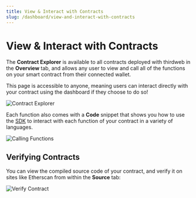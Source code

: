 ```yaml
---
title: View & Interact with Contracts
slug: /dashboard/view-and-interact-with-contracts
---
```


# View & Interact with Contracts

The **Contract Explorer** is available to all contracts deployed with thirdweb in the **Overview** tab,
and allows any user to view and call all of the functions on your smart contract from their connected wallet.

This page is accessible to anyone, meaning users can interact directly with your contract using the dashboard if they choose to do so!

![Contract Explorer](./assets/contract-explorer-3.png)

Each function also comes with a **Code** snippet that shows you how to use the [SDK](/sdk) to interact with each function
of your contract in a variety of languages.

![Calling Functions](./assets/contract-explorer-code.png)

## Verifying Contracts

You can view the compiled source code of your contract, and verify it on sites like Etherscan from within the **Source** tab:

![Verify Contract](./assets/source-and-verify.png)
